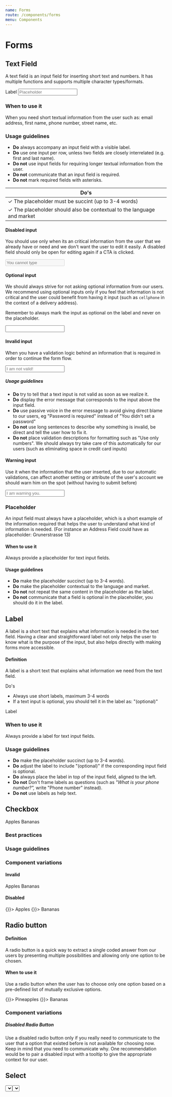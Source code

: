 ```yaml
---
name: Forms
route: /components/forms
menu: Components
---
```



# Forms

## Text Field

A text field is an input field for inserting short text and numbers. It has
multiple functions and supports multiple character types/formats.

<Playground>
  <Fragment>
    <Label htmlFor="name">Label</Label>
    <Input name="input" id="input" placeholder="Placeholder" />
  </Fragment>
</Playground>

### When to use it

When you need short textual information from the user such as: email address,
first name, phone number, street name, etc.

### Usage guidelines

- **Do** always accompany an input field with a visible label.
- **Do** use one input per row, unless two fields are closely interrelated
  (e.g. first and last name).
- **Do not** use input fields for requiring longer textual information from the
  user.
- **Do not** communicate that an input field is required.
- **Do not** mark required fields with asterisks.

| Do's                                                                                                                                                     |
|----------------------------------------------------------------------------------------------------------------------------------------------------------|
| ✓ The placeholder must be succint (up to 3-4 words)                                                                                                 |
| ✓ The placeholder should also be contextual to the language and market |

#### Disabled input

You should use only when its an critical information from the user that we
already have or need and we don't want the user to edit it easily. A disabled
field should only be open for editing again if a CTA is clicked.

<Playground>
  <Input name="input" id="input" disabled placeholder="You cannot type"/>
</Playground>

#### Optional input

We should always strive for not asking optional information from our users. We
recommend using optional inputs only if you feel that information is not
critical and the user could benefit from having it input (such as `cellphone`
in the context of a delivery address).

Remember to always mark the input as optional on the label and never on the
placeholder.

<Playground>
  <Input name="input" id="input" optional />
</Playground>

#### Invalid input

When you have a validation logic behind an information that is required in
order to continue the form flow.

<Playground>
  <Input name="input" id="input" invalid placeholder="I am not valid!" />
</Playground>

##### Usage guidelines

- **Do** try to tell that a text input is not valid as soon as we realize it.
- **Do** display the error message that corresponds to the input above the input field.
- **Do** use passive voice in the error message to avoid giving direct blame to
  our users, eg "Password is required" instead of "You didn't set a password"
- **Do not** use long sentences to describe why something is invalid, be direct
  and tell the user how to fix it.
- **Do not** place validation descriptions for formatting such as "Use only
  numbers". We should always try take care of this automatically for our users
  (such as eliminating space in credit card inputs)

#### Warning input

Use it when the information that the user inserted, due to our automatic
validations, can affect another setting or attribute of the user's account we
should warn him on the spot (without having to submit before) 

<Playground>
  <Input name="input" id="input" hasWarning placeholder="I am warning you." />
</Playground>

### Placeholder

An input field must always have a placeholder, which is a short example of the
information required that helps the user to understand what kind of information
is needed. (For instance an Address Field could have as placeholder:
Grunerstrasse 13)

#### When to use it

Always provide a placeholder for text input fields.

#### Usage guidelines

- **Do** make the placeholder succinct (up to 3-4 words).
- **Do** make the placeholder contextual to the language and market.
- **Do not** not repeat the same content in the placeholder as the label.
- **Do not** communicate that a field is optional in the placeholder, you
  should do it in the label.

## Label

A label is a short text that explains what information is needed in the text
field. Having a clear and straightforward label not only helps the user to know
what is the purpose of the input, but also helps directly with making forms
more accessible.

#### Definition
A label is a short text that explains what information we need from the text field. 

Do's
- Always use short labels, maximum 3-4 words
- If a text input is optional, you should tell it in the label as: "(optional)"

<Playground>
  <Label htmlFor="name">Label</Label>
</Playground>

<PropTable component={Label}/>

### When to use it

Always provide a label for text input fields.

### Usage guidelines

- **Do** make the placeholder succinct (up to 3-4 words).
- **Do** adjust the label to include "(optional)" if the corresponding input field is optional.
- **Do** always place the label in top of the input field, aligned to the left.
- **Do not** Don't frame labels as questions (such as *"What is your phone
  number?",* write "Phone number" instead).
- **Do not** use labels as help text.

## Checkbox

<Playground>
  <Fragment>
    <Checkbox name="fruit" value="apples" id="apples" checked>
      Apples
    </Checkbox>
    <Checkbox name="fruit" value="bananas" id="bananas">
      Bananas
    </Checkbox>
  </Fragment>
</Playground>

### Best practices

### Usage guidelines

### Component variations

#### Invalid
<Playground>
  <Fragment>
    <Checkbox name="fruit" value="apples" id="apples" invalid checked>
      Apples
    </Checkbox>
    <Checkbox name="fruit" value="bananas" id="bananas" invalid>
      Bananas
    </Checkbox>
  </Fragment>
</Playground>

#### Disabled
<Playground>
  <Fragment>
    <Checkbox name="fruit" value="apples" id="apples" disabled checked onToggle={() => {}}>
      Apples
    </Checkbox>
    <Checkbox name="fruit" value="bananas" id="bananas" disabled onToggle={() => {}}>
      Bananas
    </Checkbox>
  </Fragment>
</Playground>

## Radio button

#### Definition

A radio button is a quick way to extract a single coded answer from our users by presenting multiple possibilities and allowing only one option to be chosen. 

#### When to use it
Use a radio button when the user has to choose only one option based on a pre-defined list of mutually exclusive options.

<Playground>
  <Fragment>
    <RadioButton name="fruit" value="true" id="pineapples" checked onToggle={() => {}}>
      Pineapples
    </RadioButton>
    <RadioButton name="fruit" value="bananas" id="bananas" onToggle={() => {}}>
      Bananas
    </RadioButton>
  </Fragment>
</Playground>

### Component variations

##### Disabled Radio Button

Use a disabled radio button only if you really need to communicate to the user
that a option that existed before is not available for choosing now. Keep in
mind that you need to communicate why. One recommendation would be to pair a
disabled input with a tooltip to give the appropriate context for our user.

## Select

<Playground>
  <Select onChange={() => {}} options={[
    {
      label: "Option 1",
      value: 1
    },
    {
      label: "Option 2",
      value: 2
    },
    {
      label: "Option 3",
      value: 3
    }
  ]} />
</Playground>

### Component variations

#### Invalid Select

<Playground>
  <Select invalid onChange={() => {}} options={[
    {
      label: "Option 1",
      value: 1
    },
    {
      label: "Option 2",
      value: 2
    },
    {
      label: "Option 3",
      value: 3
    }
  ]} />
</Playground>

### Best practices

### Usage guidelines

### Component variations

## Textarea

A text area input is a type of input that has more than one line of text. Such
types of input are used for when the expected text is more than one line.

<Playground>
  <TextArea value="Howdy from the textarea"/>
</Playground>

### Usage guidelines

Text Areas are best used for information that is prompted by an open ended
question.

- **Do** not use placeholders in text areas.

### Component variations

The textarea component can take all the same variations as the Input component,
namely being `optional`, `disabled`, `invalid`, or `showWarning`.
